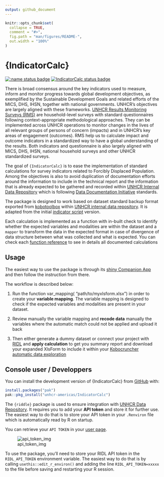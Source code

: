 ```yaml
---
output: github_document
---
```


<!-- README.md is generated from README.Rmd. Please edit that file -->

```r
knitr::opts_chunk$set(
  collapse = TRUE,
  comment = "#>",
  fig.path = "man/figures/README-",
  out.width = "100%"
)
```

# {IndicatorCalc}

<!-- badges: start -->
[![:name status badge](https://unhcrverse.r-universe.dev/badges/:name)](https://unhcrverse.r-universe.dev/)
[![IndicatorCalc status badge](https://unhcrverse.r-universe.dev/badges/IndicatorCalc)](https://unhcrverse.r-universe.dev/IndicatorCalc)
<!-- badges: end -->

There is broad consensus around the key indicators used to measure, inform and monitor progress towards global development objectives, as exemplified by the Sustainable Development Goals and related efforts of the MICS, DHS, IHSN, together with national governments. UNHCR's objectives are largely aligned with these frameworks. [UNHCR Results Monitoring Surveys (RMS)](https://intranet.unhcr.org/en/support-services/common-good-data-initiatives/household-surveys/Results-Monitoring-Surveys.html) are household-level surveys with standard questionnaires following context-appropriate methodological approaches. They can be implemented across UNHCR operations to monitor changes in the lives of all relevant groups of persons of concern (impacts) and in UNHCR's key areas of engagement (outcomes). RMS help us to calculate impact and outcome indicators in a standardized way to have a global understanding of the results. Both indicators and questionnaire is also largely aligned with MICS, DHS, IHSN, national household surveys and other UNHCR standardized surveys. 

The goal of `{IndicatorCalc}` is to ease the implementation of standard calculations for survey indicators related to Forcibly Displaced Population. Among the objectives is also to avoid duplication of documentation efforts around the information to include in the technical report and the information that is already expected to be gathered and recorded within [UNHCR Internal Data Repository](http://ridl.unhcr.org) which is following [Data Documentation Initiative](https://ddialliance.org/) standards.

The package is designed to work based on dataset standard backup format exported from [kobotoolbox](http://http://kobo.unhcr.org) within [UNHCR internal data repository](http://ridl.unhcr.org). It is adapted from the initial [indicator script](https://github.com/bozdagilgi/UNHCR-RMS-Indicators) version. 

Each calculation is implemented as a function with in-built check to identify whether the expected variables and modalities are within the dataset and a `mapper` to transform the data in the expected format in case of divergence of data structure between what was collected and what is expected. You can check each [function reference](/reference/index.html) to see in details all documented calculations



## Usage

The easiest way to use the package is through its [shiny Companion App](http://rstudio.unhcr.org/IndicatorCalc)  and then follow the instruction from there.

 The workflow is described below:
 
  1. Run the function var_mapping( "path/to/myxlsform.xlsx") in order to create your __variable mapping__. The variable mapping is designed to check if the expected variables and modalities are present in your dataset. 
  
  2. Review manually the variable mapping and __recode data__ manually the variables where the automatic match could not be applied and upload it back
  
  3. Then either generate a dummy dataset or connect your project with [RIDL](https://ridl.unhcr.org) and __apply calculation__ to get you summary report and download your expanded XlsForm to include it within your [Kobocruncher automatic data exploration](https/rstudio.unhcr.org/kobcruncher)


## Console user / Developpers

You can install the development version of {IndicatorCalc} from [GitHub](https://github.com/unhcr-americas/IndicatorCalc) with:

``` r
install.packages("pak")
pak::pkg_install("unhcr-americas/IndicatorCalc")
```


The `{riddle}` package is used to ensure integration with [UNHCR Data Repository](https://ridl.unhcr.org).
It requires you to add your __API token__ and store it for further use. 
The easiest way to do that is to store your API token in your `.Renviron` file which 
is automatically read by R on startup.

You can retrieve your `API TOKEN` in your [user page](https://ridl.unhcr.org/user/).

![api_token_img](https://raw.githubusercontent.com/Edouard-Legoupil/riddle/main/inst/token.png)

To use the package, you’ll need to store your RIDL API token in the `RIDL_API_TOKEN` environment variable. 
The easiest way to do that is by calling `usethis::edit_r_environ()` and adding the line
`RIDL_API_TOKEN=xxxxx` to the file before saving and restarting your R session.




